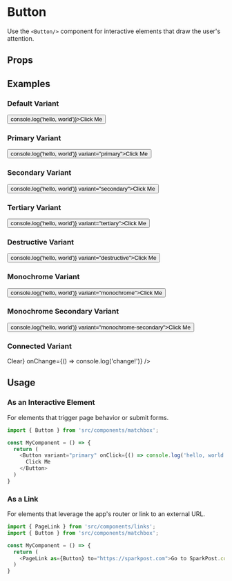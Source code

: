 
<Meta title="Buttons|Button" component={Button} />

# Button

Use the `<Button/>` component for interactive elements that draw the user's attention.

## Props

<Props of={Button}/>

## Examples

### Default Variant

<Preview>
  <Button onClick={() => console.log('hello, world')}>Click Me</Button>
</Preview>

### Primary Variant

<Preview>
  <Button onClick={() => console.log('hello, world')} variant="primary">Click Me</Button>
</Preview>

### Secondary Variant

<Preview>
  <Button onClick={() => console.log('hello, world')} variant="secondary">Click Me</Button>
</Preview>

### Tertiary Variant

<Preview>
  <Button onClick={() => console.log('hello, world')} variant="tertiary">Click Me</Button>
</Preview>

### Destructive Variant

<Preview>
  <Button onClick={() => console.log('hello, world')} variant="destructive">Click Me</Button>
</Preview>

### Monochrome Variant

<Preview>
  <Button onClick={() => console.log('hello, world')} variant="monochrome">Click Me</Button>
</Preview>

### Monochrome Secondary Variant

<Preview>
  <Button onClick={() => console.log('hello, world')} variant="monochrome-secondary">Click Me</Button>
</Preview>

### Connected Variant

<Preview>
  <TextField
    id="example-text-field"
    name="example-text-field"
    label="Example Text Field"
    connectRight={<Button variant="connected">Clear</Button>}
    onChange={() => console.log('change!')}
  />
</Preview>


## Usage

### As an Interactive Element

For elements that trigger page behavior or submit forms.

```js
import { Button } from 'src/components/matchbox';

const MyComponent = () => {
  return (
    <Button variant="primary" onClick={() => console.log('hello, world')}>
      Click Me
    </Button>
  )
}
```

### As a Link

For elements that leverage the app's router or link to an external URL.

```js
import { PageLink } from 'src/components/links';
import { Button } from 'src/components/matchbox';

const MyComponent = () => {
  return (
    <PageLink as={Button} to="https://sparkpost.com">Go to SparkPost.com</PageLink>
  )
}
```

